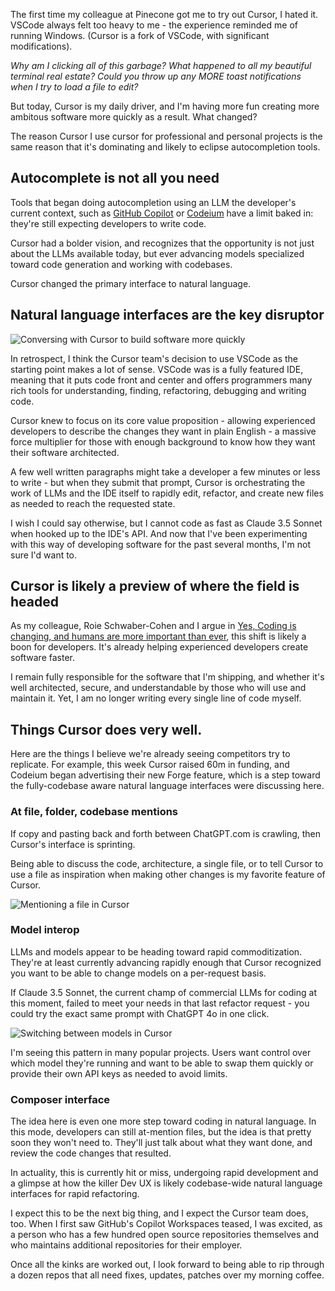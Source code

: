 



The first time my colleague at Pinecone got me to try out Cursor, I hated it. VSCode always felt too heavy to me - the experience reminded me of running Windows. (Cursor is a fork of VSCode, with significant modifications).

*Why am I clicking all of this garbage? What happened to all my beautiful terminal real estate?  Could you throw up any MORE toast notifications when I try to load a file to edit?*

But today, Cursor is my daily driver, and I'm having more fun creating more ambitous software more quickly as a result. What changed?

The reason Cursor I use cursor for professional and personal projects is the same reason that it's dominating and likely to eclipse autocompletion tools.

## Autocomplete is not all you need

Tools that began doing autocompletion using an LLM the developer's current context, such as [GitHub Copilot](/blog/github-copilot) or [Codeium](/blog/codeium-review) have a limit baked in: they're still expecting developers to write code. 

Cursor had a bolder vision, and recognizes that the opportunity is not just about the LLMs available today, but ever advancing models specialized toward code generation and working with codebases.

Cursor changed the primary interface to natural language. 

## Natural language interfaces are the key disruptor

<Image src={cursorConvoTwo} alt="Conversing with Cursor to build software more quickly" />

In retrospect, I think the Cursor team's decision to use VSCode as the starting point makes a lot of sense. VSCode was is a fully featured IDE, meaning that it puts code front and center and offers programmers many rich tools for understanding, finding, 
refactoring, debugging and writing code. 

Cursor knew to focus on its core value proposition - allowing experienced developers to describe the changes they want in plain English - a massive force multiplier for those with enough background to know how they want their software architected. 

A few well written paragraphs might take a developer a few minutes or less to write - but when they submit that prompt, Cursor is orchestrating the work of LLMs and the IDE itself to rapidly edit, refactor, and create new files as needed to reach the requested state. 

I wish I could say otherwise, but I cannot code as fast as Claude 3.5 Sonnet when hooked up to the IDE's API. And now that I've been experimenting with this way of developing software for the past several months, I'm not sure I'd want to. 

## Cursor is likely a preview of where the field is headed

As my colleague, Roie Schwaber-Cohen and I argue in [Yes, Coding is changing, and humans are more important than ever](https://thenewstack.io/ai-coding-human-engineers-are-more-important-than-ever/), this shift is likely a boon for developers. It's already helping experienced developers create software faster.

I remain fully responsible for the software that I'm shipping, and whether it's well architected, secure, and understandable by those who will use and maintain it. Yet, I am no longer writing every single line of code myself.

## Things Cursor does very well. 

Here are the things I believe we're already seeing competitors try to replicate. For example, this week Cursor raised 60m in funding, 
and Codeium began advertising their new Forge feature, which is a step toward the fully-codebase aware natural language interfaces were discussing here.

### At file, folder, codebase mentions

If copy and pasting back and forth between ChatGPT.com is crawling, then Cursor's interface is sprinting. 

Being able to discuss the code, architecture, a single file, or to tell Cursor to use a file as inspiration when 
making other changes is my favorite feature of Cursor.

<Image src={cursorConvoThree} alt="Mentioning a file in Cursor" />

### Model interop 

LLMs and models appear to be heading toward rapid commoditization. They're at least currently advancing rapidly enough that Cursor recognized you want to be able to change models on a per-request basis. 

If Claude 3.5 Sonnet, the current champ of commercial LLMs for coding at this moment, failed to meet your needs in that last refactor request - you could try the exact same prompt with ChatGPT 4o in one click.

<Image src={cursorModelSwitch} alt="Switching between models in Cursor" />

I'm seeing this pattern in many popular projects. Users want control over which model they're running and want to be able to swap them quickly or provide their own API keys as needed to avoid limits.

### Composer interface

The idea here is even one more step toward coding in natural language. In this mode, developers can still at-mention files, but the idea is that pretty soon they won't need to. They'll just talk about what they want done, 
and review the code changes that resulted.

In actuality, this is currently hit or miss, undergoing rapid development and a glimpse at how the killer Dev UX is likely codebase-wide natural language interfaces for rapid refactoring.

I expect this to be the next big thing, and I expect the Cursor team does, too. When I first saw GitHub's Copilot Workspaces teased, I was excited, as a person who has a few hundred open source repositories themselves and who maintains additional repositories for their employer. 

Once all the kinks are worked out, I look forward to being able to rip through a dozen repos that all need fixes, updates, patches over my morning coffee.

